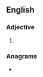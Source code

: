 ==English==

===Adjective===
{{head|en|adjective comparative form}}

# {{en-comparative of|huge}}

===Anagrams===
* {{anagrams|en|a=eghru|eurgh}}